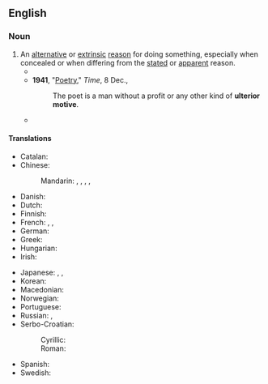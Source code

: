 ==English==

===Noun===
{{en-noun}}

# An [[alternative]] or [[extrinsic]] [[reason]] for doing something, especially when concealed or when differing from the [[stated]] or [[apparent]] reason.
#* {{quote-text|en|year=1895|author=[[w:Arthur_Conan_Doyle|Sir Arthur Conan Doyle]]|title=The Stark Munro Letters|chapter=9|passage=There lurks no bribe in the smell and beauty of the flower. Its charm has no '''ulterior motive'''.}}
#* '''1941''', "[http://www.time.com/time/magazine/article/0,9171,849702,00.html Poetry]," ''Time'', 8 Dec.,
#*: The poet is a man without a profit or any other kind of '''ulterior motive'''.
#* {{quote-book
|en
|year=2006
|author=Philip Sington
|title=Zoia's Gold
|url=http://books.google.ca/books?id=CtaFbUVPFikC&dq=Zoia%27s+Gold
|isbn=0743291107
|page=197
|publisher=Scribner
|passage=I have an '''ulterior motive''', of course. I want a progress report on the catalog. You've been so mysterious about the whole thing, people are starting to talk.}}

====Translations====
{{trans-top|alternative or hidden reason for doing something}}
* Catalan: {{t|ca|segona intenció|f}}
* Chinese:
*: Mandarin: {{t|cmn|[[不可告人]][[的]][[動機]]|sc=Hani}}, {{t|cmn|[[不可告人]][[的]][[动机]]|tr=bùkěgàorén de dòngjī|sc=Hani}}, {{qualifier|to have an ulterior motive}} {{t|cmn|別有用心|sc=Hani}}, {{t|cmn|别有用心|tr=biéyǒuyòngxīn|sc=Hani}}, {{t|cmn|他心|tr=tāxīn|sc=Hani}}
* Danish: {{t|da|bagtanke|c}}
* Dutch: {{t|nl|verborgen beweegredenen}}
* Finnish: {{t+|fi|taka-ajatus}}
* French: {{t|fr|[[motif]] [[secret]]|m}}, {{t+|fr|arrière-pensée|f}}, {{t+|fr|idée derrière la tête}}
* German: {{t+|de|Hintergedanke|m}}
* Greek: {{t+|el|υστεροβουλία|f}}
* Hungarian: {{t+|hu|hátsó szándék}}
* Irish: {{t|ga|aidhm fholaigh|f}}
{{trans-mid}}
* Japanese: {{t|ja|下心|tr=したごころ, shitagokoro|sc=Jpan}}, {{t|ja|他心|tr=たしん, tashin|sc=Jpan}}, {{t|ja|他意|tr=たい, tai|sc=Jpan}}
* Korean: {{t|ko|배후목적}}
* Macedonian: {{t|mk|задна цел}}
* Norwegian: {{t+|no|baktanke|m}}
* Portuguese: {{t|pt|segunda intenção|f}}
* Russian: {{t+|ru|за́дняя мысль|f}}, {{t|ru|скры́тый моти́в|m}}
* Serbo-Croatian:
*: Cyrillic: {{t|sh|скривени мотив|m|sc=Cyrl}}
*: Roman: {{t|sh|skriveni motiv|m}}
* Spanish: {{t|es|segunda intención|f}}
* Swedish: {{t+|sv|baktanke|c}}
{{trans-bottom}}